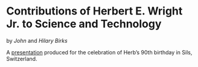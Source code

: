 # Contributions of Herbert E. Wright Jr. to Science and Technology

by *John* and *Hilary Birks*

A [presentation](HEW_ContributionsScienceTech_Birks.pdf) produced for the celebration of Herb's 90th birthday in Sils, Switzerland.
